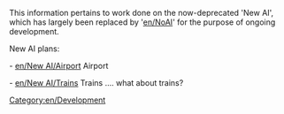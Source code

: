 {{en/warning|The New AI in OpenTTD is DEAD. It is no longer on active development. If you want to pick it up again, feel free and have a look at [[en/Development/Script/AI Development]]. Note, however, that NoAI branch is active, and is developing new OpenTTD AIs using Squirrel.}}


This information pertains to work done on the now-deprecated 'New AI', which has largely been replaced by '[[en/NoAI]]' for the purpose of ongoing development. 

New AI plans:

- [[en/New AI/Airport]] Airport

- [[en/New AI/Trains]] Trains .... what about trains?

[[Category:en/Development]]